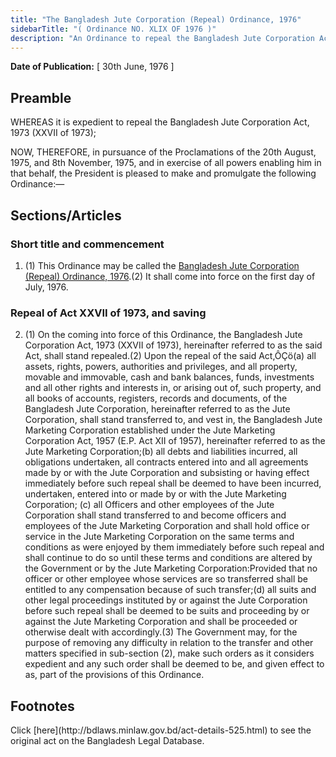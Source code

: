 ```yaml
---
title: "The Bangladesh Jute Corporation (Repeal) Ordinance, 1976"
sidebarTitle: "( Ordinance NO. XLIX OF 1976 )"
description: "An Ordinance to repeal the Bangladesh Jute Corporation Act, 1973."
---
```


**Date of Publication:** [ 30th June, 1976 ]

## Preamble

WHEREAS it is expedient to repeal the Bangladesh Jute Corporation Act, 1973 (XXVII of 1973);

NOW, THEREFORE, in pursuance of the Proclamations of the 20th August, 1975, and 8th November, 1975, and in exercise of all powers enabling him in that behalf, the President is pleased to make and promulgate the following Ordinance:—

## Sections/Articles

### Short title and commencement

1. (1) This Ordinance may be called the [Bangladesh Jute Corporation (Repeal) Ordinance, 1976](/laws/volume-19/act-525 "Bangladesh Jute Corporation (Repeal) Ordinance, 1976").(2) It shall come into force on the first day of July, 1976.

### Repeal of Act XXVII of 1973, and saving

2. (1) On the coming into force of this Ordinance, the Bangladesh Jute Corporation Act, 1973 (XXVII of 1973), hereinafter referred to as the said Act, shall stand repealed.(2) Upon the repeal of the said Act,ÔÇö(a) all assets, rights, powers, authorities and privileges, and all property, movable and immovable, cash and bank balances, funds, investments and all other rights and interests in, or arising out of, such property, and all books of accounts, registers, records and documents, of the Bangladesh Jute Corporation, hereinafter referred to as the Jute Corporation, shall stand transferred to, and vest in, the Bangladesh Jute Marketing Corporation established under the Jute Marketing Corporation Act, 1957 (E.P. Act XII of 1957), hereinafter referred to as the Jute Marketing Corporation;(b) all debts and liabilities incurred, all obligations undertaken, all contracts entered into and all agreements made by or with the Jute Corporation and subsisting or having effect immediately before such repeal shall be deemed to have been incurred, undertaken, entered into or made by or with the Jute Marketing Corporation; (c) all Officers and other employees of the Jute Corporation shall stand transferred to and become officers and employees of the Jute Marketing Corporation and shall hold office or service in the Jute Marketing Corporation on the same terms and conditions as were enjoyed by them immediately before such repeal and shall continue to do so until these terms and conditions are altered by the Government or by the Jute Marketing Corporation:Provided that no officer or other employee whose services are so transferred shall be entitled to any compensation because of such transfer;(d) all suits and other legal proceedings instituted by or against the Jute Corporation before such repeal shall be deemed to be suits and proceeding by or against the Jute Marketing Corporation and shall be proceeded or otherwise dealt with accordingly.(3) The Government may, for the purpose of removing any difficulty in relation to the transfer and other matters specified in sub-section (2), make such orders as it considers expedient and any such order shall be deemed to be, and given effect to as, part of the provisions of this Ordinance.

## Footnotes

<Note>
  Click [here](http://bdlaws.minlaw.gov.bd/act-details-525.html) to see the original act on the Bangladesh Legal Database.
</Note>
